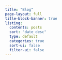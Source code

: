 ```yaml
---
title: "Blog"
page-layout: full
title-block-banner: true
listing:
  contents: posts
  sort: "date desc"
  type: default
  categories: true
  sort-ui: false
  filter-ui: false
---
```

